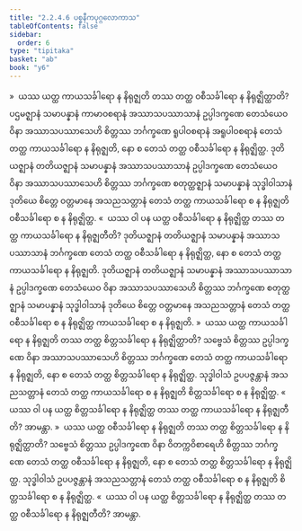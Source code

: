```yaml
---
title: "2.2.4.6 ပစ္စနီကပုဂ္ဂလောကာသ"
tableOfContents: false
sidebar:
  order: 6
type: "tipitaka"
basket: "ab"
book: "y6"
---
```



<DynamicBreadcrumb />

<Division number="106" book="y6" e="ch" v="34" p="34">

<Paragraph number="466" book="y6">
»  ယဿ ယတ္ထ ကာယသင်္ခါရော န နိရုဇ္ဈတိ တဿ တတ္ထ ဝစီသင်္ခါရော န နိရုဇ္ဈိတ္ထာတိ?
</Paragraph>

<Paragraph number="467" book="y6">
ပဌမဇ္ဈာနံ သမာပန္နာနံ ကာမာဝစရာနံ အဿာသပဿာသာနံ ဥပ္ပါဒက္ခဏေ တေသံယေဝ ဝိနာ အဿာသပဿာသေဟိ စိတ္တဿ ဘင်္ဂက္ခဏေ ရူပါဝစရာနံ အရူပါဝစရာနံ တေသံ တတ္ထ ကာယသင်္ခါရော န နိရုဇ္ဈတိ, နော စ တေသံ တတ္ထ ဝစီသင်္ခါရော န နိရုဇ္ဈိတ္ထ. ဒုတိယဇ္ဈာနံ တတိယဇ္ဈာနံ သမာပန္နာနံ အဿာသပဿာသာနံ ဥပ္ပါဒက္ခဏေ တေသံယေဝ ဝိနာ အဿာသပဿာသေဟိ စိတ္တဿ ဘင်္ဂက္ခဏေ စတုတ္ထဇ္ဈာနံ သမာပန္နာနံ သုဒ္ဓါဝါသာနံ ဒုတိယေ စိတ္တေ ဝတ္တမာနေ အသညသတ္တာနံ တေသံ တတ္ထ ကာယသင်္ခါရော စ န နိရုဇ္ဈတိ ဝစီသင်္ခါရော စ န နိရုဇ္ဈိတ္ထ.
</Paragraph>

<Paragraph number="468" book="y6">
«  ယဿ ဝါ ပန ယတ္ထ ဝစီသင်္ခါရော န နိရုဇ္ဈိတ္ထ တဿ တတ္ထ ကာယသင်္ခါရော န နိရုဇ္ဈတီတိ?
</Paragraph>

<Paragraph number="469" book="y6">
ဒုတိယဇ္ဈာနံ တတိယဇ္ဈာနံ သမာပန္နာနံ အဿာသပဿာသာနံ ဘင်္ဂက္ခဏေ တေသံ တတ္ထ ဝစီသင်္ခါရော န နိရုဇ္ဈိတ္ထ, နော စ တေသံ တတ္ထ ကာယသင်္ခါရော န နိရုဇ္ဈတိ. ဒုတိယဇ္ဈာနံ တတိယဇ္ဈာနံ သမာပန္နာနံ အဿာသပဿာသာနံ ဥပ္ပါဒက္ခဏေ တေသံယေဝ ဝိနာ အဿာသပဿာသေဟိ စိတ္တဿ ဘင်္ဂက္ခဏေ စတုတ္ထဇ္ဈာနံ သမာပန္နာနံ သုဒ္ဓါဝါသာနံ ဒုတိယေ စိတ္တေ ဝတ္တမာနေ အသညသတ္တာနံ တေသံ တတ္ထ ဝစီသင်္ခါရော စ န နိရုဇ္ဈိတ္ထ ကာယသင်္ခါရော စ န နိရုဇ္ဈတိ.
</Paragraph>

<Paragraph number="470" book="y6">
»  ယဿ ယတ္ထ ကာယသင်္ခါရော န နိရုဇ္ဈတိ တဿ တတ္ထ စိတ္တသင်္ခါရော န နိရုဇ္ဈိတ္ထာတိ?
</Paragraph>

<Paragraph number="471" book="y6">
သဗ္ဗေသံ စိတ္တဿ ဥပ္ပါဒက္ခဏေ ဝိနာ အဿာသပဿာသေဟိ စိတ္တဿ ဘင်္ဂက္ခဏေ တေသံ တတ္ထ ကာယသင်္ခါရော န နိရုဇ္ဈတိ, နော စ တေသံ တတ္ထ စိတ္တသင်္ခါရော န နိရုဇ္ဈိတ္ထ. သုဒ္ဓါဝါသံ ဥပပဇ္ဇန္တာနံ အသညသတ္တာနံ တေသံ တတ္ထ ကာယသင်္ခါရော စ န နိရုဇ္ဈတိ စိတ္တသင်္ခါရော စ န နိရုဇ္ဈိတ္ထ.
</Paragraph>

<Paragraph number="472" book="y6">
«  ယဿ ဝါ ပန ယတ္ထ စိတ္တသင်္ခါရော န နိရုဇ္ဈိတ္ထ တဿ တတ္ထ ကာယသင်္ခါရော န နိရုဇ္ဈတီတိ? အာမန္တာ.
</Paragraph>

</Division>
<Division number="107" book="y6" e="ch" v="34" p="35">

<Paragraph number="473" book="y6">
»  ယဿ ယတ္ထ ဝစီသင်္ခါရော န နိရုဇ္ဈတိ တဿ တတ္ထ စိတ္တသင်္ခါရော န နိရုဇ္ဈိတ္ထာတိ?
</Paragraph>

<Paragraph number="474" book="y6">
သဗ္ဗေသံ စိတ္တဿ ဥပ္ပါဒက္ခဏေ ဝိနာ ဝိတက္ကဝိစာရေဟိ စိတ္တဿ ဘင်္ဂက္ခဏေ တေသံ တတ္ထ ဝစီသင်္ခါရော န နိရုဇ္ဈတိ, နော စ တေသံ တတ္ထ စိတ္တသင်္ခါရော န နိရုဇ္ဈိတ္ထ. သုဒ္ဓါဝါသံ ဥပပဇ္ဇန္တာနံ အသညသတ္တာနံ တေသံ တတ္ထ ဝစီသင်္ခါရော စ န နိရုဇ္ဈတိ စိတ္တသင်္ခါရော စ န နိရုဇ္ဈိတ္ထ.
</Paragraph>

<Paragraph number="475" book="y6">
«  ယဿ ဝါ ပန ယတ္ထ စိတ္တသင်္ခါရော န နိရုဇ္ဈိတ္ထ တဿ တတ္ထ ဝစီသင်္ခါရော န နိရုဇ္ဈတီတိ? အာမန္တာ.
</Paragraph>
</Division>